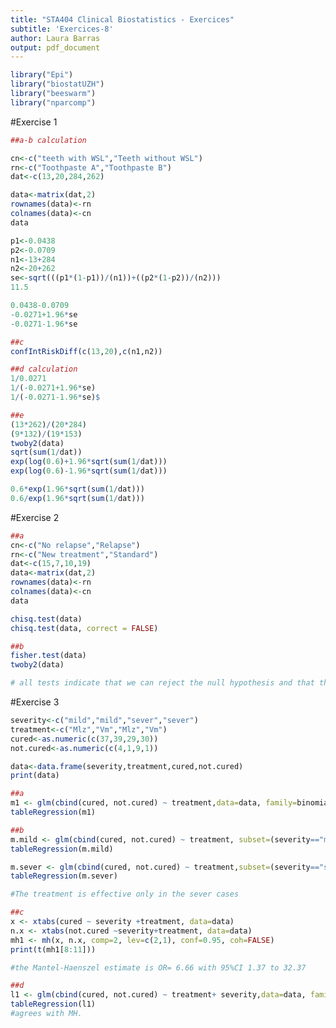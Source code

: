 ---
title: "STA404 Clinical Biostatistics - Exercices"
subtitle: 'Exercices-8'
author: Laura Barras
output: pdf_document
---

```{r, include=FALSE}
library("Epi")
library("biostatUZH")
library("beeswarm")
library("nparcomp")
```

#Exercise 1

```{r}
##a-b calculation

cn<-c("teeth with WSL","Teeth without WSL")
rn<-c("Toothpaste A","Toothpaste B")
dat<-c(13,20,284,262)

data<-matrix(dat,2)
rownames(data)<-rn
colnames(data)<-cn
data

p1<-0.0438
p2<-0.0709
n1<-13+284
n2<-20+262
se<-sqrt(((p1*(1-p1))/(n1))+((p2*(1-p2))/(n2)))
11.5

0.0438-0.0709
-0.0271+1.96*se
-0.0271-1.96*se

##c
confIntRiskDiff(c(13,20),c(n1,n2))

##d calculation
1/0.0271
1/(-0.0271+1.96*se)
1/(-0.0271-1.96*se)$

##e 
(13*262)/(20*284)
(9*132)/(19*153)
twoby2(data)
sqrt(sum(1/dat))
exp(log(0.6)+1.96*sqrt(sum(1/dat)))
exp(log(0.6)-1.96*sqrt(sum(1/dat)))

0.6*exp(1.96*sqrt(sum(1/dat)))
0.6/exp(1.96*sqrt(sum(1/dat)))
```

#Exercise 2
```{r}
##a
cn<-c("No relapse","Relapse")
rn<-c("New treatment","Standard")
dat<-c(15,7,10,19)
data<-matrix(dat,2)
rownames(data)<-rn
colnames(data)<-cn
data

chisq.test(data)
chisq.test(data, correct = FALSE)

##b
fisher.test(data)
twoby2(data)

# all tests indicate that we can reject the null hypothesis and that the tue odds ratio is not equal to 1. The new treatment is better than the standard, four times more effective (odds ratio = 4, 95% CI from 1.2 to 13.2)
```


#Exercise 3

```{r}

severity<-c("mild","mild","sever","sever")
treatment<-c("Mlz","Vm","Mlz","Vm")
cured<-as.numeric(c(37,39,29,30))
not.cured<-as.numeric(c(4,1,9,1))

data<-data.frame(severity,treatment,cured,not.cured)
print(data)

##a
m1 <- glm(cbind(cured, not.cured) ~ treatment,data=data, family=binomial)
tableRegression(m1)

##b
m.mild <- glm(cbind(cured, not.cured) ~ treatment, subset=(severity=="mild"),data=data, family=binomial)
tableRegression(m.mild)

m.sever <- glm(cbind(cured, not.cured) ~ treatment,subset=(severity=="sever"),data=data, family=binomial)
tableRegression(m.sever)

#The treatment is effective only in the sever cases

##c
x <- xtabs(cured ~ severity +treatment, data=data)
n.x <- xtabs(not.cured ~severity+treatment, data=data)
mh1 <- mh(x, n.x, comp=2, lev=c(2,1), conf=0.95, coh=FALSE)
print(t(mh1[8:11]))

#the Mantel-Haenszel estimate is OR= 6.66 with 95%CI 1.37 to 32.37

##d
l1 <- glm(cbind(cured, not.cured) ~ treatment+ severity,data=data, family=binomial)
tableRegression(l1)
#agrees with MH.
```

